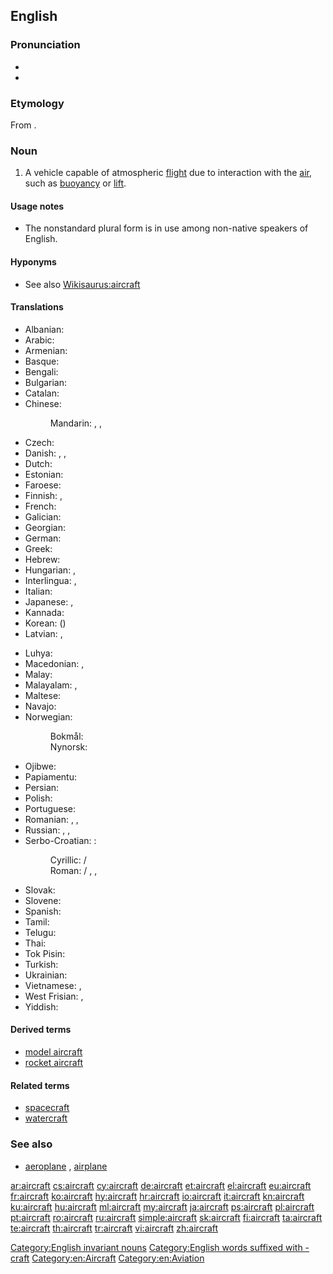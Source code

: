 ==English==

{{wikipedia}}

===Pronunciation===
* {{IPA|/ɛəkɹɑː̩ft/|lang=en}}
* {{audio|en-us-aircraft.ogg|Audio (US)|lang=en}}

===Etymology===
From {{compound|air|craft|lang=en}}.

===Noun===
{{en-noun|aircraft}}

# A vehicle capable of atmospheric [[flight]] due to interaction with the [[air]], such as [[buoyancy]] or [[lift]].

====Usage notes====
* The nonstandard plural form {{l/en|aircrafts}} is in use among non-native speakers of English.

====Hyponyms====
* See also [[Wikisaurus:aircraft]]

====Translations====
{{trans-top|machine capable of atmospheric flight}}
* Albanian: {{t+|sq|avion|m}}
* Arabic: {{t+|ar|طائرة|f|tr=ṭāʾira}}
* Armenian: {{t+|hy|օդանավ}}
* Basque: {{t|eu|hegazkinen}}
* Bengali: {{t|bn|বিমান|tr=bimāna}}
* Bulgarian: {{t+|bg|самолет|m}}
* Catalan: {{t+|ca|aeronau|f}}
* Chinese:
*: Mandarin: {{t+|cmn|航空器|tr=hángkōngqì}}, {{t+|cmn|飛機}}, {{t+|cmn|飞机|tr=fēijī}}
* Czech: {{t+|cs|letadlo|n}}
* Danish: {{t+|da|luftfartøj|n}}, {{t+|da|fly|n}}, {{t+|da|flyvemaskine|c}}
* Dutch: {{t+|nl|vliegtuig|n}}
* Estonian: {{t|et|õhusõiduk}}
* Faroese: {{t|fo|flogfar}}
* Finnish: {{t+|fi|lentokone}}, {{t+|fi|ilma-alus}}
* French: {{t+|fr|aéronef|m}}
* Galician: {{t|gl|aeronaves|m}}
* Georgian: {{t+|ka|თვითმფრინავი}}
* German: {{t+|de|Luftfahrzeug|n}}
* Greek: {{t+|el|αεροσκάφος|n}}
* Hebrew: {{t+|he|כְּלִי טַיִס|m|tr=kli-tayis}}
* Hungarian: {{t+|hu|repülőgép}}, {{qualifier|colloquial}} {{t+|hu|repülő}}
* Interlingua: {{t|ia|aeronave}}, {{t|ia|avion}}
* Italian: {{t+|it|aeromobile|m}}
* Japanese: {{t+|ja|航空機|tr=こうくうき, kōkūki}}, {{t+|ja|飛行機|tr=ひこうき, hikōki}}
* Kannada: {{t+|kn|ವಿಮಾನ}}
* Korean: {{t+|ko|항공기|tr=hanggonggi}} ({{t|ko|航空器}})
* Latvian: {{t|lv|lidmašīna|f}}, {{t|lv|lidaparāts|m}}
{{trans-mid}}
* Luhya: {{t-needed|luy}}
* Macedonian: {{t|mk|летало|n}}, {{t|mk|авион|m}}
* Malay: {{t|ms|pesawat}}
* Malayalam: {{t+|ml|ആകാശനൗക}}, {{t+|ml|വിമാനം}}
* Maltese: {{t|mt|ajruplan}}
* Navajo: {{t|nv|chidí naatʼaʼí}}
* Norwegian:
*: Bokmål: {{t+|nb|luftfartøy|n}}
*: Nynorsk: {{t|nn|luftfartøy|n}}
* Ojibwe: {{t|oj|bemisemagak}}
* Papiamentu: {{t|pap|aeroplanu}}
* Persian: {{t+|fa|هواپیما|tr=havâpeymâ}}
* Polish: {{t|pl|statek powietrzny|m}}
* Portuguese: {{t+|pt|aeronave|f}}
* Romanian: {{t+|ro|aeronavă|f}}, {{t|ro|[[aparat]] [[de]] [[zbor]]|n}}, {{t|ro|aparat zburător|n}}
* Russian: {{t+|ru|летательный аппарат|m}}, {{t|ru|воздушное судно|n}}, {{t+|ru|самолёт|m}}
* Serbo-Croatian: {{t-needed|sh}}:
*: Cyrillic: {{t|sh|летјелица|f}} / {{t|sh|летелица|f}}
*: Roman: {{t|sh|letelica|f}} / {{t+|sh|letjelica|f}}, {{t|sh|vazduhoplov}}, {{t+|sh|zrakoplov|m}} {{qualifier|Croatia}}
* Slovak: {{t|sk|lietadlo|n}}
* Slovene: {{t|sl|letal|n}}
* Spanish: {{t+|es|aeronave|f}}
* Tamil: {{t+|ta|விமானம்}}
* Telugu: {{t+|te|విమానము}}
* Thai: {{t|th|อากาศยาน|tr=aagaat sayaan}}
* Tok Pisin: {{t+|tpi|balus}}
* Turkish: {{t+|tr|hava taşıtı}}
* Ukrainian: {{t+|uk|літак|m}}
* Vietnamese: {{t+|vi|phi cơ}}, {{t+|vi|máy bay}}
* West Frisian: {{t|fy|fleantúch|n}}, {{t|fy|fleanmasine}}
* Yiddish: {{t-needed|yi}}
{{trans-bottom}}

====Derived terms====
* [[model aircraft]]
* [[rocket aircraft]]

====Related terms====
* [[spacecraft]]
* [[watercraft]]

===See also===
* [[aeroplane]] {{qualifier|UK}}, [[airplane]] {{qualifier|US}}

[[Category:English invariant nouns]]
[[Category:English words suffixed with -craft]]
[[Category:en:Aircraft]]
[[Category:en:Aviation]]

[[ar:aircraft]]
[[cs:aircraft]]
[[cy:aircraft]]
[[de:aircraft]]
[[et:aircraft]]
[[el:aircraft]]
[[eu:aircraft]]
[[fr:aircraft]]
[[ko:aircraft]]
[[hy:aircraft]]
[[hr:aircraft]]
[[io:aircraft]]
[[it:aircraft]]
[[kn:aircraft]]
[[ku:aircraft]]
[[hu:aircraft]]
[[ml:aircraft]]
[[my:aircraft]]
[[ja:aircraft]]
[[ps:aircraft]]
[[pl:aircraft]]
[[pt:aircraft]]
[[ro:aircraft]]
[[ru:aircraft]]
[[simple:aircraft]]
[[sk:aircraft]]
[[fi:aircraft]]
[[ta:aircraft]]
[[te:aircraft]]
[[th:aircraft]]
[[tr:aircraft]]
[[vi:aircraft]]
[[zh:aircraft]]